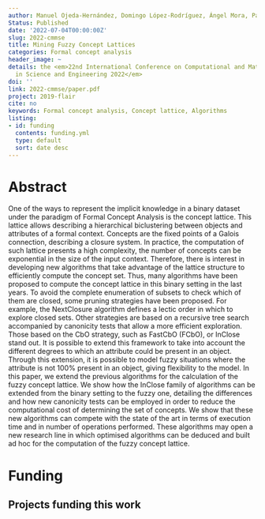 ```yaml
---
author: Manuel Ojeda-Hernández, Domingo López-Rodríguez, Ángel Mora, Pablo Cordero
Status: Published
date: '2022-07-04T00:00:00Z'
slug: 2022-cmmse
title: Mining Fuzzy Concept Lattices
categories: Formal concept analysis
header_image: ~
details: the <em>22nd International Conference on Computational and Mathematical Methods
  in Science and Engineering 2022</em>
doi: ''
link: 2022-cmmse/paper.pdf
project: 2019-flair
cite: no
keywords: Formal concept analysis, Concept lattice, Algorithms
listing:
- id: funding
  contents: funding.yml
  type: default
  sort: date desc
---
```



# Abstract


One of the ways to represent the implicit knowledge in a binary dataset
  under the paradigm of Formal Concept Analysis is the concept lattice. This lattice
  allows describing a hierarchical biclustering between objects and attributes of
  a formal context. Concepts are the fixed points of a Galois connection, describing
  a closure system. In practice, the computation of such lattice presents a high complexity,
  the number of concepts can be exponential in the size of the input context. Therefore,
  there is interest in developing new algorithms that take advantage of the lattice
  structure to efficiently compute the concept set. Thus, many algorithms have been
  proposed to compute the concept lattice in this binary setting in the last years.
  To avoid the complete enumeration of subsets to check which of them are closed,
  some pruning strategies have been proposed. For example, the NextClosure algorithm
  defines a lectic order in which to explore closed sets. Other strategies are based
  on a recursive tree search accompanied by canonicity tests that allow a more efficient
  exploration. Those based on the CbO strategy, such as FastCbO (FCbO), or InClose
  stand out. It is possible to extend this framework to take into account the different
  degrees to which an attribute could be present in an object. Through this extension,
  it is possible to model fuzzy situations where the attribute is not 100% present
  in an object, giving flexibility to the model. In this paper, we extend the previous
  algorithms for the calculation of the fuzzy concept lattice. We show how the InClose
  family of algorithms can be extended from the binary setting to the fuzzy one, detailing
  the differences and how new canonicity tests can be employed in order to reduce
  the computational cost of determining the set of concepts. We show that these new
  algorithms can compete with the state of the art in terms of execution time and
  in number of operations performed. These algorithms may open a new research line
  in which optimised algorithms can be deduced and built ad hoc for the computation
  of the fuzzy concept lattice.




# Funding
::: {.callout-note appearance='minimal' collapse=false}
## Projects funding this work

:::{#funding}
:::
:::






